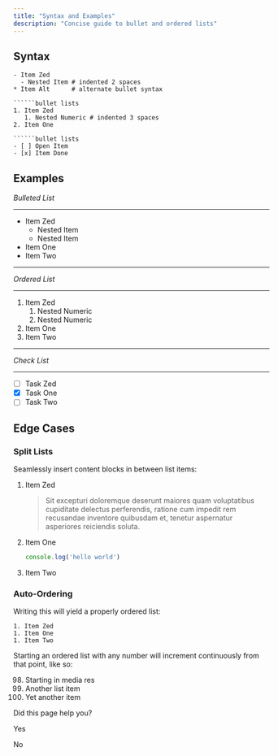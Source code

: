 ```yaml
---
title: "Syntax and Examples"
description: "Concise guide to bullet and ordered lists"
---
```

## Syntax

```bullet lists
- Item Zed
  - Nested Item # indented 2 spaces
* Item Alt      # alternate bullet syntax

``````bullet lists
1. Item Zed
   1. Nested Numeric # indented 3 spaces
2. Item One

``````bullet lists
- [ ] Open Item
- [x] Item Done

```

## Examples

_Bulleted List_

* * *

*   Item Zed
    *   Nested Item
    *   Nested Item
*   Item One
*   Item Two

* * *

_Ordered List_

* * *

1.  Item Zed
    1.  Nested Numeric
    2.  Nested Numeric
2.  Item One
3.  Item Two

* * *

_Check List_

* * *

*   [ ]  Task Zed
*   [x]  Task One
*   [ ]  Task Two

## Edge Cases

### Split Lists

Seamlessly insert content blocks in between list items:

1.  Item Zed
    
    > Sit excepturi doloremque deserunt maiores quam voluptatibus cupiditate delectus perferendis, ratione cum impedit rem recusandae inventore quibusdam et, tenetur aspernatur asperiores reiciendis soluta.
    
2.  Item One
    
    ```javascript
    console.log('hello world')
    
    ```
    
3.  Item Two
    

### Auto-Ordering

Writing this will yield a properly ordered list:

```
1. Item Zed
1. Item One
1. Item Two

```

Starting an ordered list with any number will increment continuously from that point, like so:

98.  Starting in media res
99.  Another list item
100.  Yet another item

Did this page help you?

Yes

No